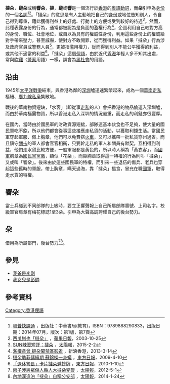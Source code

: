 '''撻朵'''，'''躂朵'''或稱'''響朵'''，'''撻'''，'''躂'''或'''響'''是一個流行於[[香港|香港]]的[[粵語|粵語]][[動詞|動詞]]，而'''朵'''引申為[[身份|身份]]的一個[[名詞|名詞]]<ref>[http://www.cp1897.com.hk/bookinfo/pdf/pv/9789888290833pv.pdf 粵普快譯通] {{Wayback|url=http://www.cp1897.com.hk/bookinfo/pdf/pv/9789888290833pv.pdf |date=20150923210845 }}，出版社：中華書局(教育)，ISBN：9789888290833，出版日期：2014年07月，版次：第1版，第7頁</ref><ref>[http://hk.apple.nextmedia.com/supplement/columnist/art/20031025/3620964 西瓜刨也「撻朵」] {{Wayback|url=http://hk.apple.nextmedia.com/supplement/columnist/art/20031025/3620964 |date=20160304214723 }}，[[蘋果日報|蘋果日報]]，2003-10-25</ref>。「撻朵」的意思是有人主動地把自己的[[身份|身份]]或地位告知別人，令自己得到尊重，籍此獲得[[利益|利益]]上的好處、行動上的方便或受到較好的待遇<ref>[http://the-sun.on.cc/cnt/news/20150202/00410_025.html SUN辣燙短評：撻朵] {{Wayback|url=http://the-sun.on.cc/cnt/news/20150202/00410_025.html |date=20160305073029 }}，[[太陽報_(香港)|太陽報]]，2015-2-2</ref>。然而，此種表露身份的行為，通常都被認為是負面的濫權行為<ref>[http://www2.news.sina.com.hk/news/20130314/-2-2918263/1.html 濫權貪曾 撻朵闖禁區影雀] {{Wayback|url=http://www2.news.sina.com.hk/news/20130314/-2-2918263/1.html |date=20141217060755 }}，新浪香港，2013-3-14</ref>，企圖利用自己較對方高的身份、職位、社會地位，或自以為具有的權威性身份，利用這些身份上的權威給對手帶來壓力，甚至威嚇，使對方不敢開罪，從而獲得利益。如果「撻朵」行為涉及政府官員或警務人員<ref>[http://orientaldaily.on.cc/cnt/news/20090410/00176_004.html 撻朵助菲傭續期 蘇錦樑一身蟻] {{Wayback|url=http://orientaldaily.on.cc/cnt/news/20090410/00176_004.html |date=20160305135137 }}，[[東方日報|東方日報]]，2009-4-10</ref>，更被指濫用權力，從而得到別人不能公平獲得的利益，或其他不適當的利益<ref>[http://orientaldaily.on.cc/cnt/news/20100110/00176_031.html 「退休警長」卡片撻朵避抄牌] {{Wayback|url=http://orientaldaily.on.cc/cnt/news/20100110/00176_031.html |date=20160305065912 }}，[[東方日報|東方日報]]，2010-1-10</ref>。「撻朵」這個[[俚語|俚語]]，由於近代[[香港|香港]]年輕人多不知其出處，常與[[吹雞|吹雞]]〈[[警察|警察]]用語〉一樣，誤會為[[黑社會|黑社會]]的用語。

== 沿由 ==
1945年[[太平洋戰爭|太平洋戰爭]]結束，與香港為鄰的[[深圳|深圳]]墟迅速繁榮起來，成為一個[[華南|華南]][[走私|走私]]樞紐、[[九廣鐵路|廣九線]][[私枭|私枭]]集散地。

戰後的華南物資短缺，「水客」（即從事[[走私|走私]]的人）會把香港的物品偷運入深圳墟，而由於華南極需物資，所以香港走私入深圳的情況嚴重，而走私的利錢亦很豐厚。

在國內，當時由於國民軍的財政資源短絀，部隊連基本伙食也不足夠，使大量的國民軍吃不飽，所以他們都會從事這些接應走私貨的活動，以獲取利錢生活。當國民軍穿起軍服、佩上胸章，他們可以免費搭[[火車|火車]]，又可以攜帶一批私貨穿州過省。而且鎮守[[關卡|關卡]]的軍人都會官官相衞，只要幹走私的軍人和關員有默契，互相得到利益，他們走水貨比較方便，一般軍服都是黃色的，所以時人稱為「黃衣客」，而[[國軍|國軍]]胸章為[[國民黨|國民黨]][[黨徽|黨徽]]，類似「花朵」，而靠胸章取得這一特權的行為則叫「撻朵」，又或叫「響朵」。後來由於這些國民軍的特權，而引來一些退伍的傷兵、老兵也穿起這些舊時的軍服，帶上胸章，暪天過海，靠「撻朵」搵食，冒充在職[[國軍|國軍]]，取得走水貨的特權。

== 響朵 ==
當士兵碰到不同部隊的上級時，要立正響聲報上自己所屬部隊番號、上司名字。校級軍官肩章有梅花標誌1至3朵。引申為大聲高調誇耀自己的後台勢力。

== 朵 ==
借用為所屬部門，後台勢力<ref>[http://the-sun.on.cc/cnt/china_world/20120501/00429_080.html 兩子涉糾眾傷人縣人大撻朵兇警] {{Wayback|url=http://the-sun.on.cc/cnt/china_world/20120501/00429_080.html |date=20160305072508 }}，[[太陽報_(香港)|太陽報]]，2012-5-1</ref><ref>[http://the-sun.on.cc/cnt/news/20140124/00407_048.html 內地漢違泊「撻朵」自稱公安部] {{Wayback|url=http://the-sun.on.cc/cnt/news/20140124/00407_048.html |date=20160304193552 }}，[[太陽報_(香港)|太陽報]]，2014-1-24</ref>。

== 參見 ==
* [[我爸是李剛|我爸是李剛]]
* [[我女兒是彭帥|我女兒是彭帥]]

== 參考資料 ==

{{Reflist|2}}

[[Category:香港俚語|Category:香港俚語]]